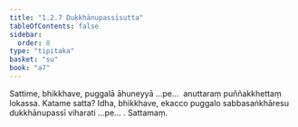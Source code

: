 ```yaml
---
title: "1.2.7 Dukkhānupassīsutta"
tableOfContents: false
sidebar:
  order: 8
type: "tipitaka"
basket: "su"
book: "a7"
---
```



<DynamicBreadcrumb />

<Division number="17" book="a7">

<Paragraph number="82" book="a7">
Sattime, bhikkhave, puggalā āhuneyyā …pe…  anuttaraṃ puññakkhettaṃ lokassa. Katame satta? Idha, bhikkhave, ekacco puggalo sabbasaṅkhāresu dukkhānupassī viharati …pe… .

</Paragraph>
</Division>

<Paragraph number="83" type="center" book="a7">
Sattamaṃ.
</Paragraph>